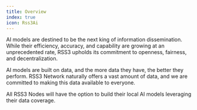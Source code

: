 ```yaml
---
title: Overview
index: true
icon: Rss3Ai
---
```


AI models are destined to be the next king of information dissemination.
While their efficiency, accuracy, and capability are growing at an unprecedented rate, RSS3 upholds its commitment to openness, fairness, and decentralization.

AI models are built on data, and the more data they have, the better they perform.
RSS3 Network naturally offers a vast amount of data, and we are committed to making this data available to everyone.

All RSS3 Nodes will have the option to build their local AI models leveraging their data coverage.
